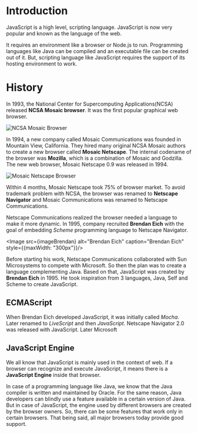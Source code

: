 
<Layout>
<SEO title="Introduction to JavaScript" />
<JSLayout>

# Introduction

JavaScript is a high level, scripting language. JavaScript is now very popular and known as the language of the web.

It requires an environment like a browser or Node.js to run. Programming languages like Java can be compiled and an executable file can be created out of it. But, scripting language like JavaScript requires the support of its hosting environment to work.

# History

In 1993, the National Center for Supercomputing Applications(NCSA) released __NCSA Mosaic browser__. It was the first popular graphical web browser.

<Image src={imageMosaic} alt="NCSA Mosaic Browser" caption="NCSA Mosaic Browser" />

In 1994, a new company called Mosaic Communications was founded in Mountain View, California. They hired many original NCSA Mosaic authors to create a new browser called __Mosaic Netscape__. The internal codename of the browser was __Mozilla__, which is a combination of Mosaic and Godzilla. The new web browser, Mosaic Netscape 0.9 was released in 1994. 

<Image src={imageMosaicNetscape} alt="Mosaic Netscape Browser" caption="Mosaic Netscape Browser" />

Within 4 months, Mosaic Netscape took 75% of browser market. To avoid trademark problem with NCSA, the browser was renamed to __Netscape Navigator__ and Mosaic Communications was renamed to Netscape Communications.

Netscape Communications realized the browser needed a language to make it more dynamic. In 1995, company recruited __Brendan Eich__ with the goal of embedding _Scheme_ programming language to Netscape Navigator.

<Image src={imageBrendan} alt="Brendan Eich" caption="Brendan Eich" style={{maxWidth: "300px"}}/>

Before starting his work, Netscape Communications collaborated with Sun Microsystems to compete with Microsoft. So then the plan was to create a language complementing Java. Based on that, JavaScript was created by __Brendan Eich__ in 1995. He took inspiration from 3 languages, Java, Self and Scheme to create JavaScript.

## ECMAScript

When Brendan Eich developed JavaScript, it was initially called _Mocha_. Later renamed to _LiveScript_ and then _JavaScript_. Netscape Navigator 2.0 was released with JavaScript. Later Microsoft

## JavaScript Engine

We all know that JavaScript is mainly used in the context of web. If a browser can recognize and execute JavaScript, it means there is a __JavaScript Engine__ inside that browser.

In case of a programming language like Java, we know that the Java compiler is written and maintained by Oracle. For the same reason, Java developers can blindly use a feature available in a certain version of Java. But in case of JavaScript, the engine used by different browsers are created by the browser owners. So, there can be some features that work only in certain browsers. That being said, all major browsers today provide good support.

</JSLayout>
</Layout>